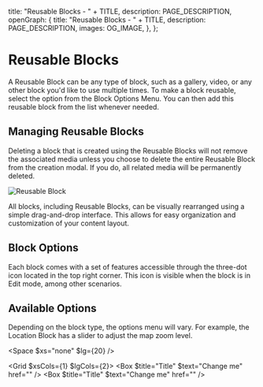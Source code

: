 
  title: "Reusable Blocks - " + TITLE,
  description: PAGE_DESCRIPTION,
  openGraph: {
    title: "Reusable Blocks - " + TITLE,
    description: PAGE_DESCRIPTION,
    images: OG_IMAGE,
  },
};

# Reusable Blocks 
A Reusable Block can be any type of block, such as a gallery, video, or any other block you'd like to use multiple times. To make a block reusable, select the option from the Block Options Menu. You can then add this reusable block from the list whenever needed.

## Managing Reusable Blocks
Deleting a block that is created using the Reusable Blocks will not remove the associated media unless you choose to delete the entire Reusable Block from the creation modal. If you do, all related media will be permanently deleted.

![Reusable Block](/14-reusable-block/modal.jpg)

All blocks, including Reusable Blocks, can be visually rearranged using a simple drag-and-drop interface. This allows for easy organization and customization of your content layout.

<StyledDataDropdownButton>
  <Icon name="Move" />
</StyledDataDropdownButton>

## Block Options

Each block comes with a set of features accessible through the three-dot icon located in the top right corner. This icon is visible when the block is in Edit mode, among other scenarios.

<StyledDataDropdownButton>
  <Icon name="EllipsisVertical" />
</StyledDataDropdownButton>

## Available Options

Depending on the block type, the options menu will vary. For example, the Location Block has a slider to adjust the map zoom level. 

<Space $xs="none" $lg={20} />

<Grid $xsCols={1} $lgCols={2}>
  <Box $title="Title" $text="Change me" href="" />
  <Box $title="Title" $text="Change me" href="" />
</Grid>
